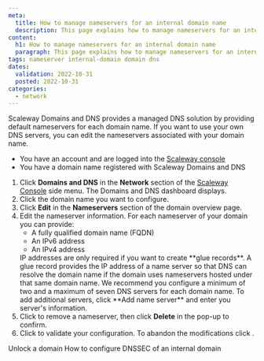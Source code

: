 ```yaml
---
meta:
  title: How to manage nameservers for an internal domain name
  description: This page explains how to manage nameservers for an internal domain name with Scaleway Domains and DNS.
content:
  h1: How to manage nameservers for an internal domain name
  paragraph: This page explains how to manage nameservers for an internal domain name with Scaleway Domains and DNS.
tags: nameserver internal-domain domain dns 
dates:
  validation: 2022-10-31
  posted: 2022-10-31
categories:
  - network
---
```


Scaleway Domains and DNS provides a managed DNS solution by providing default nameservers for each domain name. If you want to use your own DNS servers, you can edit the nameservers associated with your domain name.

<Macro id="iam-requirements" />
 
<Message type="requirement">

- You have an account and are logged into the [Scaleway console](https://console.scaleway.com) 
- You have a domain name registered with Scaleway Domains and DNS

</Message>

1. Click **Domains and DNS** in the **Network** section of the [Scaleway Console](https://console.scaleway.com) side menu. The Domains and DNS dashboard displays. 
2. Click the domain name you want to configure.
3. Click **Edit** in the **Nameservers** section of the domain overview page. 
4. Edit the nameserver information. For each nameserver of your domain you can provide:
    * A fully qualified domain name (FQDN)
    * An IPv6 address
    * An IPv4 address
    <Message type="tip">
      IP addresses are only required if you want to create **glue records**. A glue record provides the IP address of a name server so that DNS can resolve the domain name if the domain uses nameservers hosted under that same domain name.
    </Message>
    We recommend you configure a minimum of two and a maximum of seven DNS servers for each domain name. To add additional servers, click **Add name server** and enter you server's information. 
5. Click <Icon name="delete" /> to remove a nameserver, then click **Delete** in the pop-up to confirm.
6. Click <Icon name="validate" /> to validate your configuration. To abandon the modifications click <Icon name="cancel" />. 

<Navigation title="See Also">
  <PreviousButton to="/network/domains-and-dns/how-to/unlock-internal-domain/">Unlock a domain</PreviousButton>
  <NextButton to="/network/domains-and-dns/how-to/configure-dnssec-internal-domain/">How to configure DNSSEC of an internal domain</NextButton>
</Navigation>